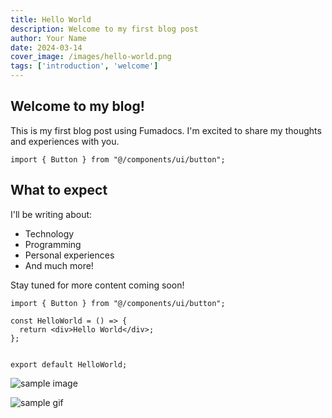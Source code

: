```yaml
---
title: Hello World
description: Welcome to my first blog post
author: Your Name
date: 2024-03-14
cover_image: /images/hello-world.png
tags: ['introduction', 'welcome']
---
```



## Welcome to my blog!

This is my first blog post using Fumadocs. I'm excited to share my thoughts and experiences with you.

```tsx
import { Button } from "@/components/ui/button";
```

## What to expect

I'll be writing about:
- Technology
- Programming
- Personal experiences
- And much more!

Stay tuned for more content coming soon! 

```tsx
import { Button } from "@/components/ui/button";

const HelloWorld = () => {
  return <div>Hello World</div>;
};


export default HelloWorld;
```


![sample image](/images/example.png)



<div className="flex justify-center">
  <img src="/images/sample-gif.gif" alt="sample gif" className="max-w-full" />
</div>
